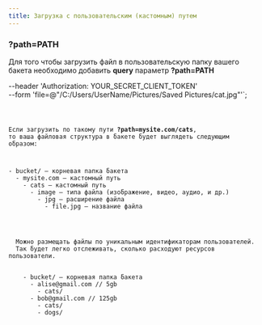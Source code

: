 ```yaml
---
title: Загрузка с пользовательским (кастомным) путем
---
```



### ?path=PATH

Для того чтобы загрузить файл в пользовательскую папку вашего бакета необходимо добавить **query** параметр **?path=PATH**

--header 'Authorization: YOUR_SECRET_CLIENT_TOKEN' \
--form 'file=@"/C:/Users/UserName/Pictures/Saved Pictures/cat.jpg"'`;

<Code code={exampleCodeCurl} lang="sh" title={fileNameBash} />

Если загрузить по такому пути **?path=mysite.com/cats**, то ваша файловая структура в бакете
будет выглядеть следующим образом:

<FileTree>
- bucket/ — корневая папка бакета
  - mysite.com — кастомный путь
    - cats — кастомный путь
      - image — типа файла (изображение, видео, аудио, и др.)
        - jpg — расширение файла
          - file.jpg — название файла

</FileTree>

<Aside title="Удобная струтуризация загруженных файлов">
  Можно размещать файлы по уникальным идентификаторам пользователей.
  Так будет легко отслеживать, сколько расходуют ресурсов пользователи.

  <FileTree>
    - bucket/ — корневая папка бакета
      - alise@gmail.com // 5gb
        - cats/
      - bob@gmail.com // 125gb
        - cats/
        - dogs/

  </FileTree>
</Aside>
